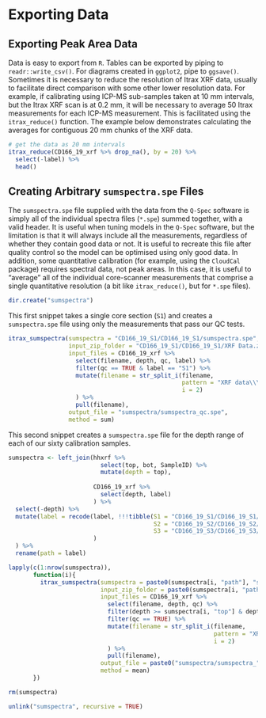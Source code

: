 # Exporting Data

## Exporting Peak Area Data

Data is easy to export from `R`. Tables can be exported by piping to `readr::write_csv()`. For diagrams created in `ggplot2`, pipe to `ggsave()`. Sometimes it is necessary to reduce the resolution of Itrax XRF data, usually to facilitate direct comparison with some other lower resolution data. For example, if calibrating using ICP-MS sub-samples taken at 10 mm intervals, but the Itrax XRF scan is at 0.2 mm, it will be necessary to average 50 Itrax measurements for each ICP-MS measurement. This is facilitated using the `itrax_reduce()` function. The example below demonstrates calculating the averages for contiguous 20 mm chunks of the XRF data. 

```r
# get the data as 20 mm intervals
itrax_reduce(CD166_19_xrf %>% drop_na(), by = 20) %>%
  select(-label) %>%
  head()
```

## Creating Arbitrary `sumspectra.spe` Files

The `sumspectra.spe` file supplied with the data from the `Q-Spec` software is simply all of the individual spectra files (`*.spe`) summed together, with a valid header. It is useful when tuning models in the `Q-Spec` software, but the limitation is that it will always include all the measurements, regardless of whether they contain good data or not. It is useful to recreate this file after quality control so the model can be optimised using only good data. In addition, some quantitative calibration (for example, using the `CloudCal` package) requires spectral data, not peak areas. In this case, it is useful to "average" all of the individual core-scanner measurements that comprise a single quantitative resolution (a bit like `itrax_reduce()`, but for `*.spe` files). 

```r
dir.create("sumspectra")
```

This first snippet takes a single core section (`S1`) and creates a `sumspectra.spe` file using only the measurements that pass our QC tests. 

```r
itrax_sumspectra(sumspectra = "CD166_19_S1/CD166_19_S1/sumspectra.spe",
                 input_zip_folder = "CD166_19_S1/CD166_19_S1/XRF Data.zip",
                 input_files = CD166_19_xrf %>%
                   select(filename, depth, qc, label) %>%
                   filter(qc == TRUE & label == "S1") %>%
                   mutate(filename = str_split_i(filename, 
                                                 pattern = "XRF data\\\\", 
                                                 i = 2)
                   ) %>% 
                   pull(filename),
                 output_file = "sumspectra/sumspectra_qc.spe",
                 method = sum)
```

This second snippet creates a `sumspectra.spe` file for the depth range of each of our sixty calibration samples. 

```r
sumspectra <- left_join(hhxrf %>%
                          select(top, bot, SampleID) %>%
                          mutate(depth = top),
                        
                        CD166_19_xrf %>%
                          select(depth, label)
                        ) %>%
  select(-depth) %>%
  mutate(label = recode(label, !!!tibble(S1 = "CD166_19_S1/CD166_19_S1/",
                                         S2 = "CD166_19_S2/CD166_19_S2/",
                                         S3 = "CD166_19_S3/CD166_19_S3/")
                        )
  ) %>%
  rename(path = label)

lapply(c(1:nrow(sumspectra)), 
       function(i){
         itrax_sumspectra(sumspectra = paste0(sumspectra[i, "path"], "sumspectra.spe"),
                          input_zip_folder = paste0(sumspectra[i, "path"], "XRF Data.zip"),
                          input_files = CD166_19_xrf %>%
                            select(filename, depth, qc) %>%
                            filter(depth >= sumspectra[i, "top"] & depth <= sumspectra[i, "bot"]) %>%
                            filter(qc == TRUE) %>%
                            mutate(filename = str_split_i(filename, 
                                                          pattern = "XRF data\\\\", 
                                                          i = 2)
                            ) %>% 
                            pull(filename),
                          output_file = paste0("sumspectra/sumspectra_", sumspectra[i, "SampleID"], ".spe"),
                          method = mean)
       })

rm(sumspectra)
```

```r
unlink("sumspectra", recursive = TRUE)
```
